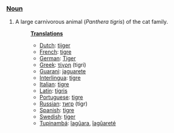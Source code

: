 ===[[Noun]]===
#A large carnivorous animal (<I>Panthera tigris</I>) of the cat family.
#:'''[[Translation]]s'''
#:*[[Dutch]]: [[tijger]]
#:*[[French]]: [[tigre]]
#:*[[German]]: [[Tiger]]
#:*[[Greek]]: [[τίγρη]] (tigri)
#:*[[Guarani]]: [[jaguarete]]
#:*[[Interlingua]]: [[tigre]]
#:*[[Italian]]: [[tigre]]
#:*[[Latin]]: [[tigris]]
#:*[[Portuguese]]: [[tigre]]
#:*[[Russian]]: [[тигр]] (tigr)
#:*[[Spanish]]: [[tigre]]
#:*[[Swedish]]: [[tiger]]
#:*[[Tupinambá]]: [[îagûara]], [[îagûareté]]